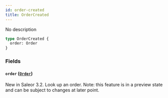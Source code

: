 ```yaml
---
id: order-created
title: OrderCreated
---
```


No description

```graphql
type OrderCreated {
  order: Order
}
```

### Fields

#### `order` ([`Order`](../../../developer/api-reference/objects/order))

New in Saleor 3.2. Look up an order. Note: this feature is in a preview state and can be subject to changes at later point.
